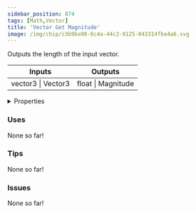 ```yaml
---
sidebar_position: 874
tags: [Math,Vector]
title: 'Vector Get Magnitude'
image: /img/chip/c3b9ba98-6c4a-44c2-9125-043314fba4a6.svg
---
```


Outputs the length of the input vector.



<IChip uuid="c3b9ba98-6c4a-44c2-9125-043314fba4a6"/>

<table><thead><tr><th>Inputs</th><th>Outputs</th></tr></thead><tbody><tr><td>vector3 | Vector3</td><td>float | Magnitude</td></tr></tbody></table>

<details>
  <summary>Properties</summary>
  <div>
    <div>
    <table>
      <tbody>
        <tr>
          <td>Is beta required?</td>
          <td>No</td>
        </tr>
        <tr>
          <td>Is chip a trolling risk?</td>
          <td>No</td>
        </tr>
        <tr>
          <td>Is chip a role assignment risk?</td>
          <td>No</td>
        </tr>
        <tr>
          <td>Chip UUID</td>
          <td>c3b9ba98-6c4a-44c2-9125-043314fba4a6</td>
        </tr>
        <tr>
          <td>Room availability</td>
          <td>Available everywhere</td>
        </tr>
      </tbody>
    </table>
    </div>
  </div>
</details>

### Uses

None so far!

### Tips

None so far!

### Issues

None so far!